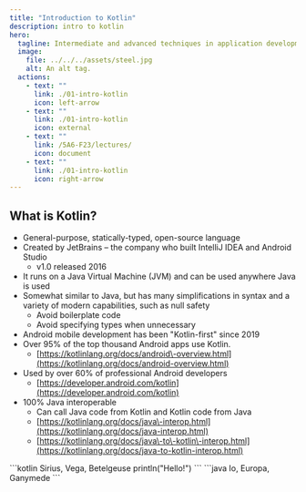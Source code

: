 ```yaml
---
title: "Introduction to Kotlin"
description: intro to kotlin
hero:
  tagline: Intermediate and advanced techniques in application development for Android.
  image:
    file: ../../../assets/steel.jpg
    alt: An alt tag.
  actions:
    - text: ""
      link: ./01-intro-kotlin
      icon: left-arrow
    - text: ""
      link: ./01-intro-kotlin
      icon: external
    - text: "" 
      link: /5A6-F23/lectures/
      icon: document
    - text: ""
      link: ./01-intro-kotlin
      icon: right-arrow
---
```


## What is Kotlin?

- General\-purpose, statically\-typed, open\-source language
- Created by JetBrains – the company who built IntelliJ IDEA and Android Studio
  - v1.0 released 2016
- It runs on a Java Virtual Machine (JVM) and can be used anywhere Java is used
- Somewhat similar to Java, but has many simplifications in syntax and a variety of modern capabilities, such as null safety
  - Avoid boilerplate code
  - Avoid specifying types when unnecessary
- Android mobile development has been "Kotlin\-first" since 2019
- Over 95% of the top thousand Android apps use Kotlin.
  - [https://kotlinlang.org/docs/android\-overview.html](https://kotlinlang.org/docs/android-overview.html)
- Used by over 60% of professional Android developers
  - [https://developer.android.com/kotlin](https://developer.android.com/kotlin)
- 100% Java interoperable
  - Can call Java code from Kotlin and Kotlin code from Java
  - [https://kotlinlang.org/docs/java\-interop.html](https://kotlinlang.org/docs/java-interop.html)
  - [https://kotlinlang.org/docs/java\-to\-kotlin\-interop.html](https://kotlinlang.org/docs/java-to-kotlin-interop.html)



<Tabs>
  <TabItem label="Kotlin">
    ```kotlin
      Sirius, Vega, Betelgeuse
      println("Hello!")
    ```
  </TabItem>
  <TabItem label="Java">
    ```java
      Io, Europa, Ganymede
    ```
  </TabItem>
</Tabs>
